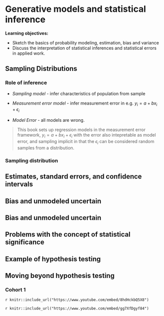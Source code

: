# Generative models and statistical inference

**Learning objectives:**

- Sketch the basics of probability modeling, estimation, bias and variance
- Discuss the interpretation of statistical inferences and statistical errors in applied work. 

## Sampling Distributions

### Role of inference {-}

   - *Sampling model* - infer characteristics of population from sample
   
   - *Measurement error model* - infer measurement error in e.g. $y_i = a + b x_i + \epsilon_i$
   
   - *Model Error*  - all models are wrong.

   
>This book sets up regression models in the measurement error framework, $y_i = a + b x_i + \epsilon_i$ with the error also intepretable as model error, and sampling implicit in that the $\epsilon_i$ can be considered random samples from a distribution.

### Sampling distribution {-}
 
## Estimates, standard errors, and confidence intervals

## Bias and unmodeled uncertain

## Bias and unmodeled uncertain

## Problems with the concept of statistical significance

## Example of hypothesis testing

## Moving beyond hypothesis testing

### Cohort 1

`r knitr::include_url("https://www.youtube.com/embed/8hdHckbQ5X8")`

`r knitr::include_url("https://www.youtube.com/embed/gg7XfDgyf84")`

<!--
### Cohort 2

`r knitr::include_url("https://www.youtube.com/embed/URL")`

<details>
<summary> Meeting chat log </summary>

```
LOG
```
</details>
-->
